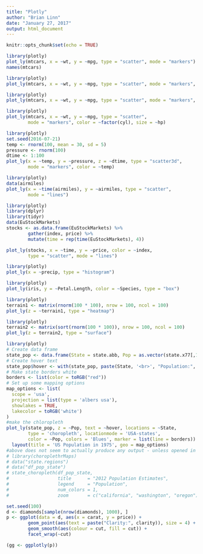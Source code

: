 ```yaml
---
title: "Plotly"
author: "Brian Linn"
date: "January 27, 2017"
output: html_document
---
```


```r
knitr::opts_chunk$set(echo = TRUE)
```

```r
library(plotly)
plot_ly(mtcars, x = ~wt, y = ~mpg, type = "scatter", mode = "markers")
names(mtcars)
```

```r
library(plotly)
plot_ly(mtcars, x = ~wt, y = ~mpg, type = "scatter", mode = "markers", color = ~factor(cyl))
```

```r
library(plotly)
plot_ly(mtcars, x = ~wt, y = ~mpg, type = "scatter", mode = "markers", color = ~disp)
```

```r
library(plotly)
plot_ly(mtcars, x = ~wt, y = ~mpg, type = "scatter", 
        mode = "markers", color = ~factor(cyl), size = ~hp)
```

```r
library(plotly)
set.seed(2016-07-21)
temp <- rnorm(100, mean = 30, sd = 5)
pressure <- rnorm(100)
dtime <- 1:100
plot_ly(x = ~temp, y = ~pressure, z = ~dtime, type = "scatter3d", 
        mode = "markers", color = ~temp)
```

```r
library(plotly)
data(airmiles)
plot_ly(x = ~time(airmiles), y = ~airmiles, type = "scatter", 
        mode = "lines")

```

```r
library(plotly)
library(dplyr)
library(tidyr)
data(EuStockMarkets)
stocks <- as.data.frame(EuStockMarkets) %>%
        gather(index, price) %>%
        mutate(time = rep(time(EuStockMarkets), 4))

plot_ly(stocks, x = ~time, y = ~price, color = ~index,
        type = "scatter", mode = "lines")
```

```r
library(plotly)
plot_ly(x = ~precip, type = "histogram")
```


```r
library(plotly)
plot_ly(iris, y = ~Petal.Length, color = ~Species, type = "box")
```


```r
library(plotly)
terrain1 <- matrix(rnorm(100 * 100), nrow = 100, ncol = 100)
plot_ly(z = ~terrain1, type = "heatmap")
```

```r
library(plotly)
terrain2 <- matrix(sort(rnorm(100 * 100)), nrow = 100, ncol = 100)
plot_ly(z = terrain2, type = "surface")
```


```r
library(plotly)
# Create data frame
state_pop <- data.frame(State = state.abb, Pop = as.vector(state.x77[,1]))
# Create hover text
state_pop$hover <- with(state_pop, paste(State, '<br>', "Population:", Pop))
# Make state borders white
borders <- list(color = toRGB("red"))
# Set up some mapping options
map_options <- list(
  scope = 'usa',
  projection = list(type = 'albers usa'),
  showlakes = TRUE,
  lakecolor = toRGB('white')
)
#make the chloropleth
plot_ly(state_pop, z = ~Pop, text = ~hover, locations = ~State, 
        type = 'choropleth', locationmode = 'USA-states', 
        color = ~Pop, colors = 'Blues', marker = list(line = borders)) %>%
  layout(title = 'US Population in 1975', geo = map_options)
#above does not seem to actually produce any output - unless opened in a browser as html
# library(choroplethrMaps)
# data("state.regions")
# data("df_pop_state")
# state_choropleth(df_pop_state,
#                  title      = "2012 Population Estimates",
#                  legend     = "Population",
#                  num_colors = 1,
#                  zoom       = c("california", "washington", "oregon"))
```

```r
set.seed(100)
d <- diamonds[sample(nrow(diamonds), 1000), ]
p <- ggplot(data = d, aes(x = carat, y = price)) +
        geom_point(aes(text = paste("Clarity:", clarity)), size = 4) +
        geom_smooth(aes(colour = cut, fill = cut)) +
        facet_wrap(~cut)

(gg <- ggplotly(p))
```





